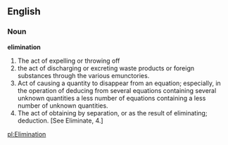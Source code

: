 ==English==

===Noun===

'''elimination'''

#The act of expelling or throwing off
#the act of discharging or excreting waste products or foreign substances through the various emunctories.
#Act of causing a quantity to disappear from an equation; especially, in the operation of deducing from several equations containing several unknown quantities a less number of equations containing a less number of unknown quantities.
#The act of obtaining by separation, or as the result of eliminating; deduction. [See Eliminate, 4.]

[[pl:Elimination]]